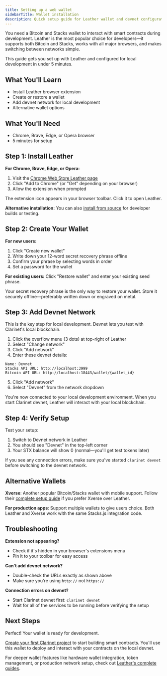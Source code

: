 ```yaml
---
title: Setting up a web wallet
sidebarTitle: Wallet installation
description: Quick setup guide for Leather wallet and devnet configuration for local development
---
```


You need a Bitcoin and Stacks wallet to interact with smart contracts during development. Leather is the most popular choice for developers—it supports both Bitcoin and Stacks, works with all major browsers, and makes switching between networks simple.

This guide gets you set up with Leather and configured for local development in under 5 minutes.

## What You'll Learn

- Install Leather browser extension
- Create or restore a wallet
- Add devnet network for local development
- Alternative wallet options

## What You'll Need

- Chrome, Brave, Edge, or Opera browser
- 5 minutes for setup

## Step 1: Install Leather

**For Chrome, Brave, Edge, or Opera:**

1. Visit the [Chrome Web Store Leather page](https://chrome.google.com/webstore/detail/leather/ldinpeekobnhjjdofggfgjlcehhmanlj)
2. Click "Add to Chrome" (or "Get" depending on your browser)
3. Allow the extension when prompted

The extension icon appears in your browser toolbar. Click it to open Leather.

**Alternative installation:**
You can also [install from source](https://leather.io/guides/install-leather) for developer builds or testing.

## Step 2: Create Your Wallet

**For new users:**

1. Click "Create new wallet"
2. Write down your 12-word secret recovery phrase offline
3. Confirm your phrase by selecting words in order
4. Set a password for the wallet

**For existing users:**
Click "Restore wallet" and enter your existing seed phrase.

Your secret recovery phrase is the only way to restore your wallet. Store it securely offline—preferably written down or engraved on metal.

## Step 3: Add Devnet Network

This is the key step for local development. Devnet lets you test with Clarinet's local blockchain.

1. Click the overflow menu (3 dots) at top-right of Leather
2. Select "Change network"
3. Click "Add network"
4. Enter these devnet details:

```
Name: Devnet
Stacks API URL: http://localhost:3999
Bitcoin API URL: http://localhost:18443/wallet/{wallet_id}
```

5. Click "Add network"
6. Select "Devnet" from the network dropdown

You're now connected to your local development environment. When you start Clarinet devnet, Leather will interact with your local blockchain.

## Step 4: Verify Setup

Test your setup:

1. Switch to Devnet network in Leather
2. You should see "Devnet" in the top-left corner
3. Your STX balance will show 0 (normal—you'll get test tokens later)

If you see any connection errors, make sure you've started `clarinet devnet` before switching to the devnet network.

## Alternative Wallets

**Xverse**: Another popular Bitcoin/Stacks wallet with mobile support. Follow their [complete setup guide](https://www.xverse.app/blog/how-to-set-up-an-xverse-wallet) if you prefer Xverse over Leather.

**For production apps**: Support multiple wallets to give users choice. Both Leather and Xverse work with the same Stacks.js integration code.

## Troubleshooting

**Extension not appearing?**
- Check if it's hidden in your browser's extensions menu
- Pin it to your toolbar for easy access

**Can't add devnet network?**
- Double-check the URLs exactly as shown above
- Make sure you're using `http://` not `https://`

**Connection errors on devnet?**
- Start Clarinet devnet first: `clarinet devnet`
- Wait for all of the services to be running before verifying the setup

## Next Steps

Perfect! Your wallet is ready for development. 

[Create your first Clarinet project](/docs/smart-contracts/creating-clarinet-project) to start building smart contracts. You'll use this wallet to deploy and interact with your contracts on the local devnet.

For deeper wallet features like hardware wallet integration, token management, or production network setup, check out [Leather's complete guides](https://leather.io/guides).
